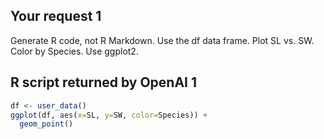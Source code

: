 

## Your request 1
Generate R code, not R Markdown.  Use the df data frame.  Plot SL vs. SW. Color by Species. Use ggplot2.

## R script returned by OpenAI 1
```R
df <- user_data()
ggplot(df, aes(x=SL, y=SW, color=Species)) +
  geom_point()
```

